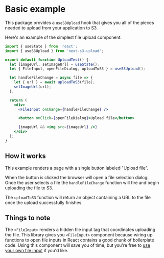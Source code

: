 # Basic example

This package provides a `useS3Upload` hook that gives you all of the pieces needed to upload from your application to S3.

Here's an example of the simplest file upload component.

```jsx
import { useState } from 'react';
import { useS3Upload } from 'next-s3-upload';

export default function UploadTest() {
  let [imageUrl, setImageUrl] = useState();
  let { FileInput, openFileDialog, uploadToS3 } = useS3Upload();

  let handleFileChange = async file => {
    let { url } = await uploadToS3(file);
    setImageUrl(url);
  };

  return (
    <div>
      <FileInput onChange={handleFileChange} />

      <button onClick={openFileDialog}>Upload file</button>

      {imageUrl && <img src={imageUrl} />}
    </div>
  );
}
```

## How it works

This example renders a page with a single button labeled "Upload file".

When the button is clicked the browser will open a file selection dialog. Once the user selects a file the `handleFileChange` function will fire and begin uploading the file to S3.

The `uploadToS3` function will return an object containing a URL to the file once the upload successfully finishes.

## Things to note

The `<FileInput>` renders a hidden file input tag that coordinates uploading the file. This library gives you `<FileInput>` component because wiring up functions to open file inputs in React contains a good chunk of boilerplate code. Using this component will save you of time, but you're free to [use your own file input](/custom-file-input) if you'd like.
